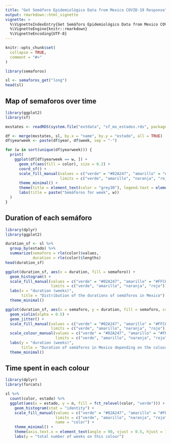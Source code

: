 ```yaml
---
title: "Get Semáforo Epidemiológico Data from Mexico COVID-19 Response"
output: rmarkdown::html_vignette
vignette: >
  %\VignetteIndexEntry{Get Semáforo Epidemiológico Data from Mexico COVID-19 Response}
  %\VignetteEngine{knitr::rmarkdown}
  %\VignetteEncoding{UTF-8}
---
```


```r
knitr::opts_chunk$set(
  collapse = TRUE,
  comment = "#>"
)
```

```r
library(semaforos)
```

```r
sl <- semaforos_get("long")
head(sl)
```


## Map of semaforos over time

```r
library(ggplot2)
library(sf)

mxstates <- readRDS(system.file("extdata", "sf_mx_estados.rds", package = "semaforos"))

df <- merge(mxstates, sl, by.x = "name", by.y = "estado", all = TRUE)
df$yearweek <- paste(df$year, df$week, sep = "-")

for (w in sort(unique(df$yearweek))) {
  print(
    ggplot(df[df$yearweek == w, ]) +
      geom_sf(aes(fill = color), size = 0.2) +
      coord_sf() +
      scale_fill_manual(values = c("verde" = "#02A247", "amarillo" = "#FFC60F", "naranja" = "#FF7000", "rojo" = "#FF0000"),
                        limits = c("verde", "amarillo", "naranja", "rojo")) +
      theme_minimal() +
      theme(title = element_text(color = "grey30"), legend.text = element_text(color = "grey30")) +
      labs(title = paste("Semáforos for week", w))
  )
}
```

## Duration of each semáforo

```r
library(dplyr)
library(ggplot2)

duration_sf <- sl %>%
  group_by(estado) %>%
  summarize(semaforo = rle(color)$values,
            duration = rle(color)$lengths)
head(duration_sf)

ggplot(duration_sf, aes(x = duration, fill = semaforo)) +
  geom_histogram() +
  scale_fill_manual(values = c("verde" = "#02A247", "amarillo" = "#FFC60F", "naranja" = "#FF7000", "rojo" = "#FF0000"),
                    limits = c("verde", "amarillo", "naranja", "rojo")) +
  labs(x = "duration (weeks)",
       title = "Distribution of the durations of semáforos in Mexico") +
  theme_minimal()

ggplot(duration_sf, aes(x = semaforo, y = duration, fill = semaforo, color = semaforo)) +
  geom_violin(alpha = 0.5) +
  geom_jitter() +
  scale_fill_manual(values = c("verde" = "#02A247", "amarillo" = "#FFC60F", "naranja" = "#FF7000", "rojo" = "#FF0000"),
                    limits = c("verde", "amarillo", "naranja", "rojo")) +
  scale_colour_manual(values = c("verde" = "#02A247", "amarillo" = "#FFC60F", "naranja" = "#FF7000", "rojo" = "#FF0000"),
                      limits = c("verde", "amarillo", "naranja", "rojo")) +
  labs(y = "duration (weeks)",
       title = "Duration of semáforos in Mexico depending on the colour") +
  theme_minimal()
```

## Time spent in each colour

```r
library(dplyr)
library(forcats)

sl %>%
  count(color, estado) %>%
  ggplot(aes(x = estado, y = n, fill = fct_relevel(color, "verde"))) +
    geom_histogram(stat = "identity") +
    scale_fill_manual(values = c("verde" = "#02A247", "amarillo" = "#FFC60F", "naranja" = "#FF7000", "rojo" = "#FF0000"),
                      limits = c("verde", "amarillo", "naranja", "rojo"),
                      name = "color") +
    theme_minimal() +
    theme(axis.text.x = element_text(angle = 90, vjust = 0.5, hjust = 1)) +
    labs(y = "total number of weeks on this colour")
```

